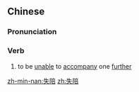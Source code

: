 ==Chinese==
{{zh-forms}}

===Pronunciation===
{{zh-pron
|m=shīpéi
|c=sat1 pui4
|mn=sit-pôe
|cat=v
}}

===Verb===
{{zh-verb}}

# {{lb|zh|polite}} to be [[unable]] to [[accompany]] one [[further]]
#: {{zh-x|我 失陪 了。|Excuse me, but I must be going.}}
#: {{zh-x|我 失陪 先 喇。|Excuse me, but I must be going.|C}}

[[zh-min-nan:失陪]]
[[zh:失陪]]